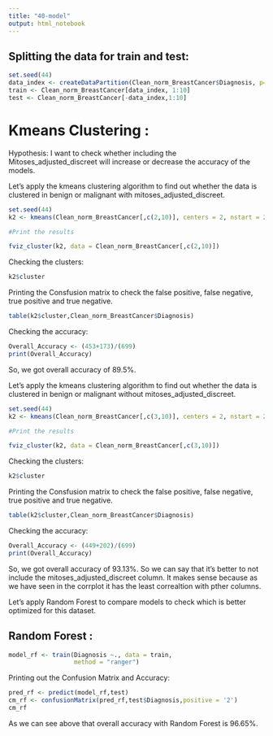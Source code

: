```yaml
---
title: "40-model"
output: html_notebook
---
```


## Splitting the data for train and test:
```r
set.seed(44)
data_index <- createDataPartition(Clean_norm_BreastCancer$Diagnosis, p=0.7 , list=F)
train <- Clean_norm_BreastCancer[data_index, 1:10]
test <- Clean_norm_BreastCancer[-data_index,1:10]
```


# Kmeans Clustering : 

Hypothesis:
I want to check whether including the Mitoses_adjusted_discreet will increase or decrease the accuracy of the models.

Let's apply the kmeans clustering algorithm to find out whether the data is clustered in benign or malignant with mitoses_adjusted_discreet.
```r
set.seed(44)
k2 <- kmeans(Clean_norm_BreastCancer[,c(2,10)], centers = 2, nstart = 25)

#Print the results

fviz_cluster(k2, data = Clean_norm_BreastCancer[,c(2,10)])
```

Checking the clusters:
```r
k2$cluster
```

Printing the Consfusion matrix to check the false positive, false negative, true positive and true negative.
```r
table(k2$cluster,Clean_norm_BreastCancer$Diagnosis)
```

Checking the accuracy:
```r
Overall_Accuracy <- (453+173)/(699)
print(Overall_Accuracy)
```
So, we got overall accuracy of 89.5%.

Let's apply the kmeans clustering algorithm to find out whether the data is clustered in benign or malignant without mitoses_adjusted_discreet.

```r
set.seed(44)
k2 <- kmeans(Clean_norm_BreastCancer[,c(3,10)], centers = 2, nstart = 25)

#Print the results

fviz_cluster(k2, data = Clean_norm_BreastCancer[,c(3,10)])
```

Checking the clusters:
```r
k2$cluster
```

Printing the Consfusion matrix to check the false positive, false negative, true positive and true negative.
```r
table(k2$cluster,Clean_norm_BreastCancer$Diagnosis)
```

Checking the accuracy:
```r
Overall_Accuracy <- (449+202)/(699)
print(Overall_Accuracy)
```

So, we got overall accuracy of 93.13%. So we can say that it's better to not include the mitoses_adjusted_discreet column. It makes sense because as we have seen in the corrplot it has the least correaltion with pther columns.

Let's apply Random Forest to compare models to check which is better optimized for this dataset.

## Random Forest : 
```r
model_rf <- train(Diagnosis ~., data = train, 
                  method = "ranger")

```

Printing out the Confusion Matrix and Accuracy:
```r
pred_rf <- predict(model_rf,test)
cm_rf <- confusionMatrix(pred_rf,test$Diagnosis,positive = '2')
cm_rf
```
As we can see above that overall accuracy with Random Forest is 96.65%.<br>



